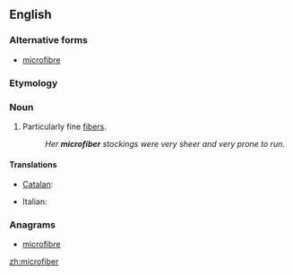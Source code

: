 ==English==

===Alternative forms===
* [[microfibre]]

===Etymology===
{{prefix|micro|fiber}}

===Noun===
{{en-noun}}

# Particularly fine [[fiber]]s.
#: ''Her '''microfiber''' stockings were very sheer and very prone to run.''

====Translations====
{{trans-top|particularly fine fiber}}
* [[Catalan]]: {{t|ca|microfibra|f}}
{{trans-mid}}
* Italian: {{t-|it|microfibra|f}}
{{trans-bottom}}

===Anagrams===
* [[microfibre#English|microfibre]]

[[zh:microfiber]]